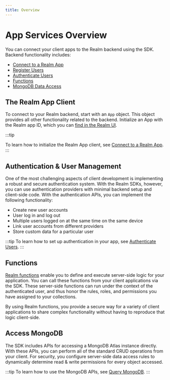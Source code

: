 ```yaml
---
title: Overview
---
```

# App Services Overview

You can connect your client apps to the Realm
backend using the SDK. Backend functionality includes:

- [Connect to a Realm App](https://docs.mongodb.com/realm/sdk/java/app-services/connect-to-a-realm-app/)
- [Register Users](https://docs.mongodb.com/realm/sdk/java/app-services/register-users/)
- [Authenticate Users](https://docs.mongodb.com/realm/sdk/java/app-services/authenticate-users/)
- [Functions](/sdk/java/app-services/functions)
- [MongoDB Data Access](/sdk/java/app-services/mongodb/overview)

## The Realm App Client

To connect to your Realm backend, start with an `App` object.
This object provides all other functionality related to 
the backend. Initialize an App with the Realm app ID, which you can 
[find in the Realm UI](https://docs.mongodb.com/realm/get-started/find-your-project-or-app-id/#std-label-find-your-app-id).

:::tip

To learn how to initialize the Realm App client, see
[Connect to a Realm App](/sdk/java/app-services/connect).
:::

## Authentication & User Management

One of the most challenging aspects of client development is implementing a 
robust and secure authentication system. With the Realm SDKs,
however, you can use authentication providers with
minimal backend setup and client-side code. With the authentication APIs,
you can implement the following functionality:

- Create new user accounts
- User log in and log out
- Multiple users logged on at the same time on the same device
- Link user accounts from different providers
- Store custom data for a particular user

:::tip
   To learn how to set up authentication in your app, see
   [Authenticate Users](/sdk/java/app-services/users/authenticate-users).
:::

## Functions

[Realm functions](/sdk/java/app-services/functions) enable you to define and
execute server-side logic for your application. You can call these
functions from your client applications via the SDK. These server-side
functions can run under the context of the authenticated user, and thus
honor the rules, roles, and permissions you have assigned to your
collections.

By using Realm functions, you provide a secure way for a variety of client
applications to share complex functionality without having to reproduce that
logic client-side.

## Access MongoDB

The SDK includes APIs for accessing a MongoDB Atlas instance directly.
With these APIs, you can perform all of the standard CRUD operations
from your client. For security, you configure server-side data access
rules to dynamically determine read & write permissions for every object
accessed.

:::tip
   To learn how to use the MongoDB APIs, see
   [Query MongoDB](/sdk/java/app-services/mongodb/overview).
:::
